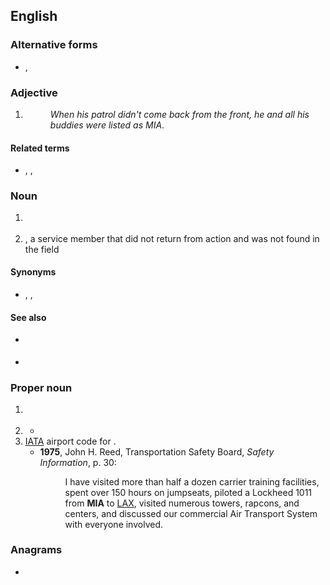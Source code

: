 {{also|Appendix:Variations of "mia"}}
==English==

===Alternative forms===
* {{sense|missing in action}} {{l|en|M.I.A.}}, {{l|en|M. I. A.}}

===Adjective===
{{head|en|adjective}}

# {{lb|en|military}} {{initialism of|en|[[missing in action|Missing In Action]]}}
#: ''When his patrol didn't come back from the front, he and all his buddies were listed as MIA''.

====Related terms====
* {{sense|military}} {{l|en|KIA}}, {{l|en|WIA}}, {{l|en|LIA}}

===Noun===
{{en-noun|-}}

# {{lb|en|Mormonism}} {{initialism of|en|[[mutual|Mutual]] [[improvement|Improvement]] [[association|Association]]}}
# {{lb|en|military}} {{initialism of|en|missing-in-action}}, a service member that did not return from action and was not found in the field

====Synonyms====
* {{sense|Mutual Improvement Association}} {{l|en|Mutual}}, {{l|en|Young Woman's}}, {{l|en|Young Men's}}

====See also====
{{sense|Mutual Improvement Association}}
* {{qualifier|Young Women's}} {{pedia|lang=en|Young Women (organization)}}
* {{qualifier|Young Men's}} {{pedia|lang=en|Young Men (organization)}}

===Proper noun===
{{en-proper-noun}}

# {{lb|en|[[Indo-Aryan]]|_|linguistics}} {{initialism of|en|Middle Indo-Aryan}}
# {{lb|en|sports}} {{abbreviation of|en|Miami}}
#* {{quote-text|en|year=1996|author=Marty Strasen|title=Basketball Almanac, 1996-97|page=415|passage=56 Michael Jordan, [[CHI]] vs. '''MIA''', Apr. 29, 1992.}}
# [[IATA]] airport code for {{w|Miami International Airport}}.
#* '''1975''', John H. Reed, Transportation Safety Board, ''Safety Information'', p. 30:
#*: I have visited more than half a dozen carrier training facilities, spent over 150 hours on jumpseats, piloted a Lockheed 1011 from '''MIA''' to [[LAX]], visited numerous towers, rapcons, and centers, and discussed our commercial Air Transport System with everyone involved.

===Anagrams===
* {{anagrams|en|a=aim|AIM|AMI|I am|I'm a|I'm a'|I'm'a|I'ma|IAM|Ima|Ima'|MAI|Mai|aim|i'm'a|i'ma|ima|mai}}